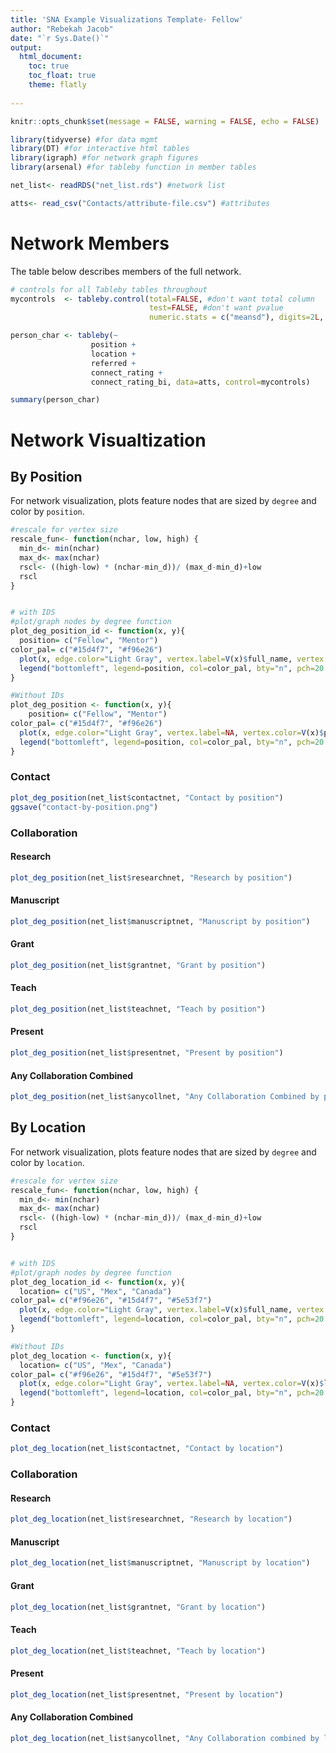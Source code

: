 ```yaml
---
title: 'SNA Example Visualizations Template- Fellow'
author: "Rebekah Jacob"
date: "`r Sys.Date()`"
output: 
  html_document:
    toc: true
    toc_float: true
    theme: flatly
    
---
```


```r
knitr::opts_chunk$set(message = FALSE, warning = FALSE, echo = FALSE)
```

```r
library(tidyverse) #for data mgmt
library(DT) #for interactive html tables
library(igraph) #for network graph figures
library(arsenal) #for tableby function in member tables
```

```r
net_list<- readRDS("net_list.rds") #network list 

atts<- read_csv("Contacts/attribute-file.csv") #attributes
```

# Network Members

The table below describes members of the full network.
```r

# controls for all Tableby tables throughout
mycontrols  <- tableby.control(total=FALSE, #don't want total column
                               test=FALSE, #don't want pvalue
                               numeric.stats = c("meansd"), digits=2L, cat.stats = c("countpct"))

person_char <- tableby(~
                  position +
                  location +
                  referred +
                  connect_rating +
                  connect_rating_bi, data=atts, control=mycontrols)

summary(person_char)
```

# Network Visualtization
## By Position

For network visualization, plots feature nodes that are sized by `degree` and color by `position`.

```r
#rescale for vertex size
rescale_fun<- function(nchar, low, high) {
  min_d<- min(nchar)
  max_d<- max(nchar)
  rscl<- ((high-low) * (nchar-min_d))/ (max_d-min_d)+low
  rscl
}


# with IDS
#plot/graph nodes by degree function
plot_deg_position_id <- function(x, y){
  position= c("Fellow", "Mentor")
color_pal= c("#15d4f7", "#f96e26")
  plot(x, edge.color="Light Gray", vertex.label=V(x)$full_name, vertex.label.cex=0.5, vertex.label.dist=1, vertex.color=V(x)$position_color, vertex.frame.color=NA, vertex.size=rescale_fun(degree(x), 5, 15), layout=layout_components, main=y)
  legend("bottomleft", legend=position, col=color_pal, bty="n", pch=20 , pt.cex = 3, cex = .8 , horiz = FALSE)
}

#Without IDs
plot_deg_position <- function(x, y){
    position= c("Fellow", "Mentor")
color_pal= c("#15d4f7", "#f96e26")
  plot(x, edge.color="Light Gray", vertex.label=NA, vertex.color=V(x)$position_color, vertex.frame.color=NA, vertex.size=rescale_fun(degree(x), 5, 15), layout=layout_components, main=y)
  legend("bottomleft", legend=position, col=color_pal, bty="n", pch=20 , pt.cex = 3, cex = .8 , horiz = FALSE)
}
```


### Contact
```r
plot_deg_position(net_list$contactnet, "Contact by position")
ggsave("contact-by-position.png")
```

### Collaboration {.tabset .tabset-pills}
#### Research
```r
plot_deg_position(net_list$researchnet, "Research by position")
```

#### Manuscript
```r
plot_deg_position(net_list$manuscriptnet, "Manuscript by position")
```

#### Grant
```r
plot_deg_position(net_list$grantnet, "Grant by position")
```

#### Teach
```r
plot_deg_position(net_list$teachnet, "Teach by position")
```

#### Present
```r
plot_deg_position(net_list$presentnet, "Present by position")
```

#### Any Collaboration Combined
```r
plot_deg_position(net_list$anycollnet, "Any Collaboration Combined by position")
```



## By Location

For network visualization, plots feature nodes that are sized by `degree` and color by `location`.

```r
#rescale for vertex size
rescale_fun<- function(nchar, low, high) {
  min_d<- min(nchar)
  max_d<- max(nchar)
  rscl<- ((high-low) * (nchar-min_d))/ (max_d-min_d)+low
  rscl
}


# with IDS
#plot/graph nodes by degree function
plot_deg_location_id <- function(x, y){
  location= c("US", "Mex", "Canada")
color_pal= c("#f96e26", "#15d4f7", "#5e53f7")
  plot(x, edge.color="Light Gray", vertex.label=V(x)$full_name, vertex.label.cex=0.5, vertex.label.dist=1, vertex.color=V(x)$location_color, vertex.frame.color=NA, vertex.size=rescale_fun(degree(x), 5, 15), layout=layout_components, main=y)
  legend("bottomleft", legend=location, col=color_pal, bty="n", pch=20 , pt.cex = 3, cex = .8 , horiz = FALSE)
}

#Without IDs
plot_deg_location <- function(x, y){
  location= c("US", "Mex", "Canada")
color_pal= c("#f96e26", "#15d4f7", "#5e53f7")
  plot(x, edge.color="Light Gray", vertex.label=NA, vertex.color=V(x)$location_color, vertex.frame.color=NA, vertex.size=rescale_fun(degree(x), 5, 15), layout=layout_components, main=y)
  legend("bottomleft", legend=location, col=color_pal, bty="n", pch=20 , pt.cex = 3, cex = .8 , horiz = FALSE)
}
```

### Contact
```r
plot_deg_location(net_list$contactnet, "Contact by location")
```

### Collaboration {.tabset .tabset-pills}
#### Research
```r
plot_deg_location(net_list$researchnet, "Research by location")
```

#### Manuscript
```r
plot_deg_location(net_list$manuscriptnet, "Manuscript by location")
```

#### Grant
```r
plot_deg_location(net_list$grantnet, "Grant by location")
```

#### Teach
```r
plot_deg_location(net_list$teachnet, "Teach by location")
```

#### Present
```r
plot_deg_location(net_list$presentnet, "Present by location")
```

#### Any Collaboration Combined
```r
plot_deg_location(net_list$anycollnet, "Any Collaboration combined by location")
```
